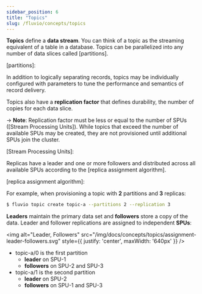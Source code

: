 ```yaml
---
sidebar_position: 6
title: "Topics"
slug: /fluvio/concepts/topics
---
```


**Topics** define a **data stream**. You can think of a topic as the streaming equivalent of a table in a database. Topics can be parallelized into any number of data slices called [partitions].

[partitions]:

In addition to logically separating records, topics may be individually configured
with parameters to tune the performance and semantics of record delivery.

Topics also have a **replication factor** that defines durability, the number of copies for each data slice.

-> **Note**: Replication factor must be less or equal to the number of SPUs ([Stream Processing Units]).  While topics that exceed the number of available SPUs may be created, they are not provisioned until additional SPUs join the cluster.

[Stream Processing Units]:

Replicas have a leader and one or more followers and distributed across all available SPUs according to the [replica assignment algorithm].

[replica assignment algorithm]:

For example, when provisioning a topic with **2** partitions and **3** replicas:

```bash
$ fluvio topic create topic-a --partitions 2 --replication 3
```

**Leaders** maintain the primary data set and **followers** store a copy of the data. Leader and follower replications are assigned to independent **SPUs**:

<img
  alt="Leader, Followers"
  src="/img/docs/concepts/topics/assignment-leader-followers.svg"
  style={{ justify: 'center', maxWidth: '640px' }}
/>

* topic-a/0 is the first partition
    * **leader** on SPU-1
    * **followers** on SPU-2 and SPU-3
* topic-a/1 is the second partition
    * **leader** on SPU-2
    * **followers** on SPU-1 and SPU-3
